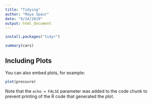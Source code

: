 ```yaml
---
title: "Tidying"
author: "Maya Spaur"
date: "9/24/2019"
output: html_document
---
```


```r

install.packages("tidyr")
```



```r
summary(cars)
```

## Including Plots

You can also embed plots, for example:

```r
plot(pressure)
```

Note that the `echo = FALSE` parameter was added to the code chunk to prevent printing of the R code that generated the plot.
